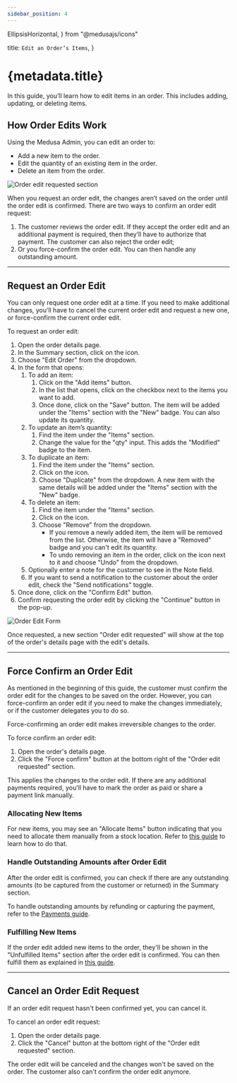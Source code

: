 ```yaml
---
sidebar_position: 4
---
```


  EllipsisHorizontal, 
} from "@medusajs/icons"

  title: `Edit an Order’s Items`,
}

# {metadata.title}

In this guide, you’ll learn how to edit items in an order. This includes adding, updating, or deleting items.

## How Order Edits Work

Using the Medusa Admin, you can edit an order to:

- Add a new item to the order.
- Edit the quantity of an existing item in the order.
- Delete an item from the order.

![Order edit requested section](https://res.cloudinary.com/dza7lstvk/image/upload/v1739787160/User%20Guide/Screenshot_2025-02-17_at_12.09.50_PM_bap56a.png)

When you request an order edit, the changes aren’t saved on the order until the order edit is confirmed. There are two ways to confirm an order edit request:

1. The customer reviews the order edit. If they accept the order edit and an additional payment is required, then they’ll have to authorize that payment. The customer can also reject the order edit;
2. Or you force-confirm the order edit. You can then handle any outstanding amount.

---

## Request an Order Edit

You can only request one order edit at a time. If you need to make additional changes, you’ll have to cancel the current order edit and request a new one, or force-confirm the current order edit.

To request an order edit:

1. Open the order details page.
2. In the Summary section, click on the <InlineIcon Icon={EllipsisHorizontal} alt="three-dots" /> icon.
3. Choose "Edit Order" from the dropdown.
4. In the form that opens:
    1. To add an item:
        1. Click on the "Add items" button.
        2. In the list that opens, click on the checkbox next to the items you want to add.
        3. Once done, click on the "Save" button. The item will be added under the "Items" section with the "New" badge. You can also update its quantity.
    2. To update an item’s quantity:
        1. Find the item under the "Items" section.
        2. Change the value for the "qty" input. This adds the "Modified" badge to the item.
    3. To duplicate an item:
        1. Find the item under the "Items" section.
        2. Click on the <InlineIcon Icon={EllipsisHorizontal} alt="three-dots" /> icon.
        3. Choose "Duplicate" from the dropdown. A new item with the same details will be added under the "Items" section with the "New" badge.
    4. To delete an item:
        1. Find the item under the "Items" section.
        2. Click on the <InlineIcon Icon={EllipsisHorizontal} alt="three-dots" /> icon.
        3. Choose "Remove" from the dropdown.
            - If you remove a newly added item, the item will be removed from the list. Otherwise, the item will have a "Removed" badge and you can't edit its quantity.
            - To undo removing an item in the order, click on the <InlineIcon Icon={EllipsisHorizontal} alt="three-dots" /> icon next to it and choose "Undo" from the dropdown.
    5. Optionally enter a note for the customer to see in the Note field.
    6. If you want to send a notification to the customer about the order edit, check the "Send notifications" toggle.
5. Once done, click on the "Confirm Edit" button.
6. Confirm requesting the order edit by clicking the "Continue" button in the pop-up.

![Order Edit Form](https://res.cloudinary.com/dza7lstvk/image/upload/v1739792815/User%20Guide/Screenshot_2025-02-17_at_1.46.35_PM_quugt5.png)

Once requested, a new section "Order edit requested" will show at the top of the order's details page with the edit's details.

---

## Force Confirm an Order Edit

As mentioned in the beginning of this guide, the customer must confirm the order edit for the changes to be saved on the order. However, you can force-confirm an order edit if you need to make the changes immediately, or if the customer delegates you to do so.

<Note type="warning">

Force-confirming an order edit makes irreversible changes to the order.

</Note>

To force confirm an order edit:

1. Open the order's details page.
2. Click the "Force confirm" button at the bottom right of the "Order edit requested" section.

This applies the changes to the order edit. If there are any additional payments required, you'll have to mark the order as paid or share a payment link manually.

### Allocating New Items

For new items, you may see an "Allocate Items" button indicating that you need to allocate them manually from a stock location. Refer to [this guide](../manage/page.mdx#allocate-order-items-manually) to learn how to do that.

### Handle Outstanding Amounts after Order Edit

After the order edit is confirmed, you can check if there are any outstanding amounts (to be captured from the customer or returned) in the Summary section.

To handle outstanding amounts by refunding or capturing the payment, refer to the [Payments guide](../payments/page.mdx#handling-outstanding-amounts).

### Fulfilling New Items

If the order edit added new items to the order, they'll be shown in the "Unfulfilled Items" section after the order edit is confirmed. You can then fulfill them as explained in [this guide](../fulfillments/page.mdx).

---

## Cancel an Order Edit Request

If an order edit request hasn't been confirmed yet, you can cancel it.

To cancel an order edit request:

1. Open the order details page.
2. Click the "Cancel" button at the bottom right of the "Order edit requested" section.

The order edit will be canceled and the changes won't be saved on the order. The customer also can't confirm the order edit anymore.
